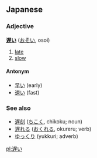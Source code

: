 ==Japanese==
===Adjective===
'''[[遅]]い''' ([[おそい]], osoi)

# [[late]]
# [[slow]]

====Antonym====
*[[早い]] (early)
*[[速い]] (fast)

===See also===
* [[遅刻]] ([[ちこく]], chikoku; noun)
* [[遅れる]] ([[おくれる]], okureru; verb)
* [[ゆっくり]] (yukkuri; adverb)

[[pl:遅い]]